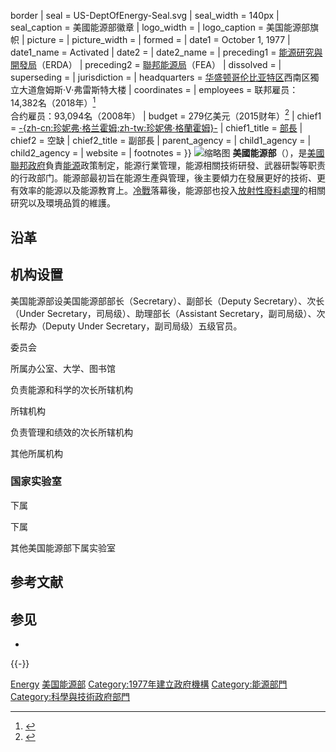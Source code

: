 {{expand|time=2011-04-19}}
{{noteTA
|G1=PresidentsUS
|G2=US Government
}}
{{Infobox Government agency
| agency_name = 美國能源部
| type            = 部
| nativename      =Department of Energy
| nativename_a    =
| nativename_r    =
| logo            = Flag of the United States Department of Energy.svg{{!}}border
| seal            = US-DeptOfEnergy-Seal.svg
| seal_width      = 140px
| seal_caption    = 美國能源部徽章
| logo_width      =
| logo_caption    = 美国能源部旗帜
| picture         = 
| picture_width   = 
| formed          = {{Start date|1977|8|4}}
| date1           = October 1, 1977
| date1_name      = Activated
| date2           =
| date2_name      =
| preceding1      = [[能源研究與開發局|能源研究與開發局]]（ERDA）
| preceding2      = [[聯邦能源局|聯邦能源局]]（FEA）
| dissolved       =
| superseding     =
| jurisdiction    = {{USA}}
| headquarters    = [[华盛顿哥伦比亚特区|华盛顿哥伦比亚特区]]西南区獨立大道詹姆斯·V·弗雷斯特大楼
| coordinates     = {{coord|38|53|13|N|77|1|34|W|type:landmark|display=inline,title}}
| employees       = 联邦雇员：14,382名（2018年）<ref>{{cite web|url=http://bestplacestowork.org/BPTW/rankings/detail/DN00|title=Department of Energy|first=Partnership for Public|last=Service|date=|work=bestplacestowork.org|access-date=December 25, 2016}}</ref><br />合约雇员：93,094名（2008年）
| budget          = 279亿美元（2015财年）<ref>{{cite web|title=The Budget for Fiscal Year 2015|url=https://www.whitehouse.gov/sites/default/files/omb/budget/fy2015/assets/energy.pdf|publisher=Department of Energy|accessdate=December 6, 2016|archive-url=https://web.archive.org/web/20150226034459/http://www.whitehouse.gov/sites/default/files/omb/budget/fy2015/assets/energy.pdf|archive-date=February 26, 2015|dead-url=yes}}</ref>
| chief1 = [[珍妮弗·格蘭霍姆|-{zh-cn:珍妮弗·格兰霍姆;zh-tw:珍妮佛·格蘭霍姆}-]]
| chief1_title = [[美國能源部長|部長]]
| chief2 = 空缺
| chief2_title = 副部長
| parent_agency   =
| child1_agency   =
| child2_agency   =
| website         = {{Official}}
| footnotes       =
}}
[[File:US_Dept_of_Energy_Forrestal_Building.jpg|缩略图]]
'''美國能源部'''（{{lang-en|United States Department of Energy}}），是[[美國聯邦政府|美國聯邦政府]]負責[[能源開發|能源]]政策制定，能源行業管理，能源相關技術研發、武器研製等职责的行政部门。能源部最初旨在能源生產與管理，後主要傾力在發展更好的技術、更有效率的能源以及能源教育上。[[冷戰|冷戰]]落幕後，能源部也投入[[放射性廢料|放射性廢料]][[污染物排放控制技術|處理]]的相關研究以及環境品質的維護。

== 沿革 ==

== 机构设置 ==
美国能源部设美国能源部部长（Secretary）、副部长（Deputy Secretary）、次长（Under Secretary，司局级）、助理部长（Assistant Secretary，副司局级）、次长帮办（Deputy Under Secretary，副司局级）五级官员。

; 委员会
{{columns-list|2|
* 联邦能源监管委员会
* 能源部长咨询委员会
* 国家实验室政策委员会
* 能源委员会
* 信贷审查委员会
* 网络空间委员会 
* 核安全委员会
* 劳工委员会 
* 能源系统采购顾问委员会（ESAAB）
}}

; 所属办公室、大学、图书馆
{{columns-list|2|
*国家能源大学
*{{le|联邦能源管理委员会|Federal Energy Regulatory Commission}}
*美国国家石油委员会
*安全办公室
*应急管理办公室
*能源部警察
*国会和府际事务办公室
*能源统计办公室
*国家能源图书馆
}}

; 负责能源和科学的次长所辖机构
{{columns-list|2|
*{{le|科学办公室|Office of Science}}
*能源办公室
*{{le|化石能源助理部长|Assistant Secretary for Fossil Energy}}
*{{link-en|能源效率和可再生能源局|Office of Energy Efficiency and Renewable Energy}}
*{{le|核能助理部长|Assistant Secretary of Energy for Nuclear Energy}}
*{{le|电力供应和能源可靠性助理部长|Assistant Secretary of Energy for Electricity Delivery and Energy Reliability}}
*印第安能源政策和项目办公室
}}

; {{link-en|美国能源部核安全次长|Under Secretary of Energy for Nuclear Security|负责核安全的次长兼国家核安全局局长}}所辖机构
{{columns-list|2|
*{{link-en|国家核安全局 (美国)|National Nuclear Security Administration|国家核安全局}}
** 反恐怖和防扩散事务次长帮办
** 国防核不扩散事务副局长
** 国防项目事务副局长
** 海军反应堆事务副局长
** 国防核安全事务助理局长
** 应急行动事务助理局长
** 对外事务助理局长
** 安全、设施与运营事务助理局长
** 管理和预算事务助理局长
** 采购和项目管理事务助理局长
** 信息管理事务助理局长/首席信息官
* {{link-en|安全运输办公室|Office of Secure Transportation}}
}}

; 负责管理和绩效的次长所辖机构
{{columns-list|2|
*[[美国国家实验室|美国国家实验室]]操作委员会
*环境、健康、安全与保障次长帮办
*管理办公室
*首席人力资本官办公室
*首席人力资源官办公室
*首席信息官办公室
*首席技术官办公室
*首席采购官办公室
*首席信息安全官办公室
*民权办公室
*行政办公室
*经济影响和多样性办公室
*听证会和上诉办公室
*环境管理助理部长
*遗产管理办公室
}}

; 其他所属机构
{{columns-list|2|
* {{link-en|能源高级研究计划局|Advanced Research Projects Agency - Energy}}
*{{link-en|能源信息局|Energy Information Administration}}
*{{link-en|邦尼维尔电力局|Bonneville Power Administration}}
*{{link-en|东南电力局|Southeastern Power Administration}}
*{{link-en|西南电力局|Southwestern Power Administration}}
*{{link-en|西部区域电力局|Western Area Power Administration}}
*国会和政府间事务助理部长
*总法律顾问
*首席财务官
*企业评估办公室
*能源政策与系统分析办公室
**能源政策办公室
*[[情报和反情报办公室|情报和反情报办公室]]（Office of Intelligence and Counterintelligence）
*贷款项目办公室
*公共事务办公室
*中小企业利用办公室
*[[国家实验室技术中心|国家实验室技术中心]]
**[[橡树岭国家实验室|橡树岭国家实验室]]
}}

=== 国家实验室 ===
{{main|美国能源部国家实验室}}
; {{le|科学办公室|Office of Science}}下属
{{columns-list|2|
* [[劳伦斯伯克利国家实验室|劳伦斯伯克利国家实验室]]
** {{le|高等光源|Advanced Light Source}}
** {{le|分子铸造厂|Molecular Foundry}}
** {{le|国家能源研究科学计算中心|National Energy Research Scientific Computing Center}}
** {{le|联合基因组研究所|Joint Genome Institute}}
* [[橡树岭国家实验室|橡树岭国家实验室]]
** {{le|散裂中子源|Spallation Neutron Source}}
** {{le|纳米相材料科学中心|Center for Nanophase Materials Sciences}}
** {{le|高通量同位素反应堆|High Flux Isotope Reactor}}
** {{le|国家计算科学中心|National Center for Computational Sciences}}
* [[阿贡国家实验室|阿贡国家实验室]]
** {{le|新布朗斯威克实验室|New Brunswick Laboratory}}
** {{le|纳米尺度材料中心|Center for Nanoscale Materials}}
** [[先进光子源|先进光子源]]
** {{le|阿贡串联直线加速器系统|Argonne Tandem Linear Accelerator System}}
* [[埃姆斯国家实验室|埃姆斯国家实验室]]
* [[布鲁克黑文国家实验室|布鲁克黑文国家实验室]]
** [[交变梯度同步加速器|交变梯度同步加速器]]
** {{le|功能纳米材料中心|Center for Functional Nanomaterials}}
** {{le|国家同步輻射光源|National Synchrotron Light Source}}
** {{le|国家同步輻射光源二期|National Synchrotron Light Source II}}
** {{le|相对论性重离子对撞机|Relativistic Heavy Ion Collider}}
* [[普林斯顿等离子体物理实验室|普林斯顿等离子体物理实验室]]
** {{le|国家球形环面实验|National Spherical Torus Experiment}}
* [[SLAC國家加速器實驗室|SLAC國家加速器實驗室]]
** {{le|斯坦福同步辐射光源|Stanford Synchrotron Radiation Lightsource}}
* [[西北太平洋国家实验室|西北太平洋国家实验室]]
** {{le|环境分子科学实验室|Environmental Molecular Sciences Laboratory}}
* [[费米国立加速器实验室|费米国立加速器实验室]]
** [[兆电子伏特加速器|兆电子伏特加速器]]
* [[托马斯·杰斐逊国家加速器装置|托马斯·杰斐逊国家加速器装置]]
}}

; {{le|美国国家核安全局|National Nuclear Security Administration}}下属
{{columns-list|2|
* [[劳伦斯利福摩尔国家实验室|劳伦斯利福摩尔国家实验室]]
** {{le|国家大气排放咨询中心|National Atmospheric Release Advisory Center}}
** [[國家點火設施|國家點火設施]]
* [[洛斯阿拉莫斯国家实验室|洛斯阿拉莫斯国家实验室]]
** {{le|双轴射线液力测试设施|Dual-Axis Radiographic Hydrodynamic Test Facility}}
* [[桑迪亚国家实验室|桑迪亚国家实验室]]
** [[Z脉冲功率设施|Z脉冲功率设施]]
}}

; 其他美国能源部下属实验室
{{columns-list|2|
* [[国家能源技术实验室|国家能源技术实验室]]
** {{le|阿尔巴尼研究中心|Albany Research Center}}
* [[爱达荷国家实验室|爱达荷国家实验室]]
** {{le|放射与环境科学实验室|Radiological and Environmental Sciences Laboratory}}
* [[国家可再生能源实验室|国家可再生能源实验室]]
* [[萨凡纳河国家实验室|萨凡纳河国家实验室]]
** {{le|萨凡纳河生态学实验室|Savannah River Ecology Laboratory}}
}}

== 参考文献 ==
{{Reflist|2}}

== 参见 ==
* {{le|美国能源|Energy in the United States}}

{{-}}
{{USCabinet}}
{{美國聯邦政府}}
{{US research agencies}}
{{美国能源部国家实验室}}

{{Authority control}}

[[Category:美国联邦行政部门|Energy]]
[[Category:美国能源部|]]
[[Category:1977年建立政府機構|Category:1977年建立政府機構]]
[[Category:能源部門|Category:能源部門]]
[[Category:科學與技術政府部門|Category:科學與技術政府部門]]